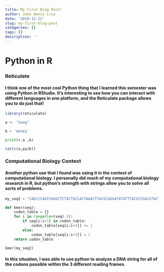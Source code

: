 ```yaml
---
title: My First Blog Post!
author: John Henry Cruz
date: '2019-12-11'
slug: my-first-blog-post
categories: []
tags: []
description: ''
---
```


# Python in R

### Reticulate

#### I think one of the most cool Python thing that I learned this semester was using Python in RStudio. It's interesting to see how you can interact with different languages in one platform, and the Reticulate package allows you to do just that!

```r
library(reticulate)

a <- "Swag"
```

```python
b = 'money'

print(r.a ,b)
```

```r
cat(c(a,py$b))
```

### Computational Biology Context

#### Another python use that I found was using it in the context of computational biology. I personally did much of my computational biology research in R, but python's strength with strings allow you to solve all sorts of problems. 

```python
my_seq2 = "CAGCCCAATCAGGCTCTACTGCCACTAAACTTACGCAGGATATATTTACGCCGACGTACT"

def kmer(seq):
    codon_table = {}
    for i in range(len(seq)-2):
        if seq[i:i+3] in codon_table:
            codon_table[seq[i:i+3]] += 1
        else:
            codon_table[seq[i:i+3]] = 1
    return codon_table

kmer(my_seq2)
```

#### In this situation, I was able to use python to analyze a DNA string for all of the codons possible within the 3 different reading frames. 